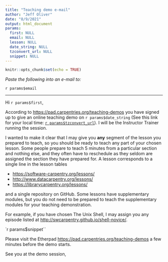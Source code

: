```yaml
---
title: "Teaching demo e-mail"
author: "Jeff Oliver"
date: "8/9/2021"
output: html_document
params:
  first: NULL
  email: NULL
  lesson: NULL
  date_string: NULL
  tzconvert_url: NULL
  snippet: NULL
---
```


```r
knitr::opts_chunk$set(echo = TRUE)
```

_Paste the following into an e-mail to:_

`r params$email`

***

Hi `r params$first`,


According to 
[https://pad.carpentries.org/teaching-demos](https://pad.carpentries.org/teaching-demos) 
you have signed up to give an online teaching demo on `r params$date_string` 
(See this link for your local time: [`r params$tzconvert_url`](`r params$tzconvert_url`)). 
I will be the Instructor Trainer running the session.

I wanted to make it clear that I may give you **any** segment of the lesson you 
prepared to teach, so you should be ready to teach any part of your chosen 
lesson. Some people prepare to teach 5 minutes from a particular section and 
nothing else, and they often have to reschedule as they seldom are assigned the 
section they have prepared for. A lesson corresponds to a single line in the 
lesson tables 

+ [https://software-carpentry.org/lessons/](https://software-carpentry.org/lessons/)
+ [http://www.datacarpentry.org/lessons/](http://www.datacarpentry.org/lessons/) 
+ [https://librarycarpentry.org/lessons/](https://librarycarpentry.org/lessons/)

and a single repository on GitHub. Some lessons have supplementary modules, but 
you do not need to be prepared to teach the supplementary modules for your 
teaching demonstration.

For example, if you have chosen The Unix Shell, I may assign you any episode 
listed at 
[http://swcarpentry.github.io/shell-novice/](http://swcarpentry.github.io/shell-novice/).

`r params$snippet``

Please visit the Etherpad 
[https://pad.carpentries.org/teaching-demos](https://pad.carpentries.org/teaching-demos) 
a few minutes before the demo starts.

See you at the demo session,